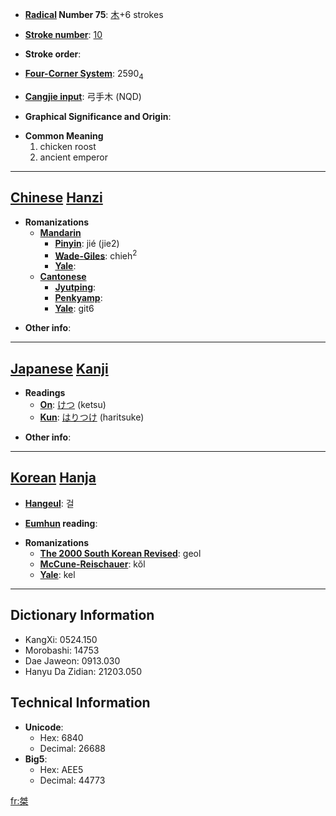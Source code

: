 * '''[[Wiktionary:Chinese radical index| Radical]] Number 75''': [[Wiktionary:Chinese radical index 木|木]]+6 strokes

* '''[[Wiktionary:Chinese total strokes index|Stroke number]]''': [[Wiktionary:Chinese total strokes index 10|10]]

* '''Stroke order''': 

* '''[[Wiktionary:Chinese four corner index|Four-Corner System]]''': 2590<sub>4</sub>

* '''[[Wiktionary:Chinese Cangjie index|Cangjie input]]''': 弓手木 (NQD)

* '''Graphical Significance and Origin''': 

* '''Common Meaning'''
*#chicken roost
*# ancient emperor


----

== [[Chinese]] [[Hanzi]] ==

* '''Romanizations'''
** '''[[Mandarin]]'''
*** '''[[Pinyin]]''': jié (jie2)
*** '''[[Wade-Giles]]''': chieh<sup>2</sup>
*** '''[[Yale]]''': 
** '''[[Cantonese]]'''
*** '''[[Jyutping]]''':
*** '''[[Penkyamp]]''': 
*** '''[[Yale]]''': git6

* '''Other info''': 

----

== [[Japanese]] [[Kanji]] ==

* '''Readings'''
** '''[[On]]''': [[けつ]] (ketsu)
** '''[[Kun]]''': [[はりつけ]] (haritsuke)

* '''Other info''':  

----

== [[Korean]] [[Hanja]] ==

* '''[[Hangeul]]''': 걸

* '''[[Eumhun]] reading''': 

* '''Romanizations'''
** '''[[The 2000 South Korean Revised Romanization|The 2000 South Korean Revised]]''': geol
** '''[[McCune-Reischauer]]''': kŏl
** '''[[Yale]]''': kel

----

== Dictionary Information ==

* KangXi: 0524.150
* Morobashi: 14753
* Dae Jaweon: 0913.030
* Hanyu Da Zidian: 21203.050

== Technical Information ==

* '''Unicode''':
** Hex: 6840
** Decimal: 26688
* '''Big5''':
** Hex: AEE5
** Decimal: 44773

[[fr:桀]]